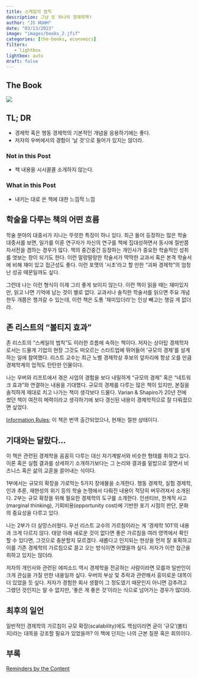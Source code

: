 ```yaml
---
title: 스케일의 법칙
description: 그냥 또 하나의 경제학책? 
author: "JS HUHH"
date: "03/13/2023"
image: "images/books_2.jfif"
categories: [the-books, economics]
filters:
   - lightbox
lightbox: auto
draft: false
---
```

::: {layout="[[35,-5, 60]]"}
## The Book
[![](https://image.aladin.co.kr/product/30562/27/cover500/8901266431_1.jpg)](https://www.aladin.co.kr/shop/wproduct.aspx?ItemId=305622732)

::::{layout-ncol=1}
## TL; DR
- 경제학 혹은 행동 경제학의 기본적인 개념을 응용하기에는 좋다. 
- 저자의 우버에서의 경험이 '날 것'으로 들어가 있지는 않더라. 

### Not in this Post 
- 책 내용을 시시콜콜 소개하지 않는다. 

### What in this Post 
- 내키는 대로 쓴 책에 대한 느낌적 느낌 
::::
:::



## 학술을 다루는 책의 어떤 흐름 

학술 분야의 대중서가 지니는 뚜렷한 특징이 하나 있다. 최근 들어 등장하는 많은 학술 대중서를 보면, 일가를 이룬 연구자가 자신의 연구를 책에 집대성하면서 동시에 절반쯤 자서전을 겸하는 경우가 많다. 책의 중간중간 등장하는 개인사가 중요한 학술적인 성취를 엿보는 창이 되기도 한다. 이런 말랑말랑한 학술서가 딱딱한 교과서 혹은 본격 학술서에 비해 재미 있고 접근성도 좋다. 이런 포맷의 '시초'라고 할 만한 "괴짜 경제학"의 엄청난 성공 때문일까도 싶다. 

그런데 나는 이런 형식이 이제 그리 좋게 보이지 않는다. 이런 책이 읽을 때는 재미있지만, 읽고 나면 기억에 남는 것이 별로 없다. 교과서나 솔직한 학술서를 읽으면 주요 개념 한두 개쯤은 챙겨갈 수 있는데, 이런 책은 도통 '재미있더라'는 인상 빼고는 챙길 게 없더라. 

## 존 리스트의 "볼티지 효과"

존 리스트의 "스케일의 법칙"도 이러한 흐름에 속하는 책이다. 저자는 상아탑 경제학자로서는 드물게 기업의 현장 그것도 떠오르는 스타트업에 뛰어들어 '규모의 경제'를 설계하는 일에 참여했다. 리스트 교수는 최근 노벨 경제학상 후보의 앞자리에 항상 오를 만큼 경제학계의 업적도 탄탄한 인물이다. 

나는 우버와 리프트에서 겪은 사업의 경험을 보다 내밀하게 "규모의 경제" 혹은 "네트워크 효과"와 연결하는 내용을 기대했다. 규모의 경제를 다루는 많은 책이 있지만, 본질을 솔직하게 제대로 치고 나가는 책이 생각보다 드물다. Varian & Shapiro가 20년 전에 썼던 책이 여전히 메력이라고 생각하기에 보다 갱신된 내용이 경제학적으로 잘 다뤄졌으면 싶었다. 

:::{.column-margin}
[Information Rules](https://www.amazon.com/Information-Rules-Strategic-Network-Economy/dp/087584863X/); 이 책은 번역 출간되었으나, 현재는 절판 상태이다. 
:::

## 기대와는 달랐다... 

이 책은 관련된 경제학을 꼼꼼히 다루는 대신 자기계발서와 비슷한 형태를 취하고 있다. 이론 혹은 실험 결과를 상세하기 소개하기보다는 그 논리와 결과를 밑밥으로 깔면서 비즈니스 혹은 삶의 교훈을 끌어내는 식이다. 

1부에서는 규모의 확장을 가로막는 5가지 장애물을 소개한다. 행동 경제학, 실험 경제학, 인과 추론, 재현성의 위기 등의 학술 논쟁에서 다뤄진 내용이 적당히 버무려져서 소개된다. 2부는 규모 확장을 위해 필요한 경제학의 도구를 소개한다. 인센티브, 한계적 사고(marginal thinking), 기회비용(opportunity cost)에 기반한 포기 시점의 판단, 문화의 중요성을 다루고 있다.

나는 2부가 더 실망스러웠다. 우선 리스트 교수의 가르침이라는 게 '경제학 101'의 내용과 크게 다르지 않다. 태양 아래 새로운 것이 없다면 좋은 가르침을 여러 영역에서 확인할 수 있다면, 그것으로 충분할지 모르겠다. 새롭다고 인지되는 현상을 먼저 잘 포획하고 이를 기존 경제학의 가르침으로 끌고 오는 방식이면 어땠을까 싶다. 저자가 이런 접근을 취하고 있지는 않더라. 

저자의 개인사와 관련된 에피소드 역시 경제학을 전공하는 사람이라면 모를까 일반인이 크게 관심을 가질 만한 내용일까 싶다. 우버의 부상 및 추락과 관련해서 흥미로운 대목이 더 있었을 듯 싶다. 저자가 경험한 회사 생활이 그 정도였기 때문인지 아니면 감추려고 그랬던 것인지는 알 수 없지만, '좋은 게 좋은 것'이라는 식으로 넘어가는 경우가 많더라. 

## 최후의 일언

일반적인 경제학의 가르침이 규모 확장(scalability)에도 핵심이라면 굳이 '규모'(볼티지)라는 대목을 강조할 필요가 있었을까? 이 책에 던지는 나의 근본 질문 혹은 회의이다. 

## 부록 

[Reminders by the Content](https://www.lostineconomics.com/posts/the-books/2023-03-13-%EC%8A%A4%EC%BC%80%EC%9D%BC%EC%9D%98-%EB%B2%95%EC%B9%99-sub-1.html)










